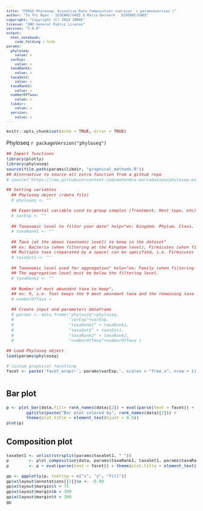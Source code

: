 ```yaml
---
title: "FROGS Phyloseq: Visualise Data Composition (version `r params$version`)"
author: "Ta Thi Ngan - SIGENAE/GABI & Maria Bernard - SIGENAE/GABI"
copyright: "Copyright (C) 2024 INRAE"
license: "GNU General Public License"
version: "5.0.0"
output:
  html_notebook:
    code_folding : hide
params:
  phyloseq:
    value: x
  varExp:
    value: x
  taxaRank1:
    value: x
  taxaSet1:
    value: x
  taxaRank2:
    value: x
  numberOfTaxa:
    value: x
  libdir:
    value: x
  version:
    value: x
---
```

<meta http-equiv="Content-Type" content="text/html; charset=UTF-8" />
<meta name="author" content="Ta Thi Ngan - SIGENAE/GABI & Maria Bernard - SIGENAE/GABI" />
<meta name="version" content="5.0.0" />
<meta name="copyright" content="Copyright (C) 2024 INRAE" />

<style type="text/css">
code.r{ /* Code block */
  font-size: 11px;
}
pre{ /* Code block */
  font-size: 11px
}
.button {
    background-color: #2a7ecc; /* Blue */
    border          : none;
    color           : white;
    padding         : 5px 10px;
    text-align      : center;
    text-decoration : none;
    display         : inline-block;
    font-size       : 12px;
    margin          : 4px 2px;
    cursor          : pointer;
    border-radius   : 8px;
}
h4 { 
    display      : block;
    font-size    : 1em;
    margin-top   : 1.33em;
    margin-bottom: 1.33em;
    margin-left  : 0;
    margin-right : 0;
    font-weight  : bold;
    color        : #2a7ecc;
}
</style>

```r
knitr::opts_chunk$set(echo = TRUE, error = TRUE)
```
Phyloseq `r packageVersion("phyloseq")`

```r
## Import functions
library(plotly)
library(phyloseq)
source(file.path(params$libdir, "graphical_methods.R")) 
## Alternative to source all extra function from a github repo
# source("https://raw.githubusercontent.com/mahendra-mariadassou/phyloseq-extended/master/load-extra-functions.R")

## Setting variables
  ## Phyloseq object (rdata file)
  # phyloseq <- ""
  
  ## Experimental variable used to group samples (Treatment, Host type, etc).
  # varExp <- "" 
  
  ## Taxonomic level to filter your data" help="ex: Kingdom, Phylum, Class, Order, Family, Genus, Species
  # taxaRank1 <- ""
  
  ## Taxa (at the above taxonomic level) to keep in the dataset"
  ## ex: Bacteria (when filtering at the Kingdom level), Firmicutes (when filtering at the Phylum level). 
  ## Multiple taxa (separated by a space) can be specified, i.e. Firmicutes Proteobacteria 
  # taxaSet1 <- "" 
  
  ## Taxonomic level used for aggregation" help="ex: Family (when filtering at the Phylum level). 
  ## The aggregation level must be below the filtering level.
  # taxaRank2 <- ""
  
  ## Number of most abundant taxa to keep", 
  ## ex: 9, i.e. Tool keeps the 9 most abundant taxa and the remaining taxa are aggregated in a group 'Other
  # numberOfTaxa = 

  ## Create input and parameters dataframe
  # params <- data.frame("phyloseq"=phyloseq, 
  #                      "varExp"=varExp, 
  #                      "taxaRank1" = taxaRank1, 
  #                      "taxaSet1" = taxaSet1, 
  #                      "taxaRank2" = taxaRank2, 
  #                      "numberOfTaxa"=numberOfTaxa )

## Load Phyloseq object
load(params$phyloseq)

# custum graphical facetting
facet <- paste('facet_wrap(~', params$varExp,', scales = "free_x", nrow = 1)')

```

# {.tabset .tabset-fade .tabset-pills}
## Bar plot
```r
p <- plot_bar(data,fill= rank_names(data)[2]) + eval(parse(text = facet)) + 
        ggtitle(paste("Bar plot colored by", rank_names(data)[2])) + 
        theme(plot.title = element_text(hjust = 0.5))
plot(p)
```

## Composition plot
```r
taxaSet1 <- unlist(strsplit(params$taxaSet1, " "))
p        <- plot_composition(data, params$taxaRank1, taxaSet1, params$taxaRank2, params$numberOfTaxa, fill=params$taxaRank2) 
p        <- p + eval(parse(text = facet)) + theme(plot.title = element_text(hjust = 0.5))

gp <- ggplotly(p, tooltip = c("x", "y", "fill"))
gp$x$layout$annotations[[1]]$x <- -0.08
gp$x$layout$margin$l = 75
gp$x$layout$margin$b = 100
gp$x$layout$margin$t = 100
gp
```
